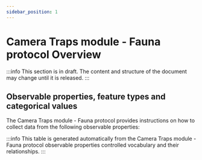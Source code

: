 ```yaml
---
sidebar_position: 1
---
```



# Camera Traps module - Fauna protocol Overview

:::info
This section is in draft. The content and structure of the document may change until it is released.
:::

## Observable properties, feature types and categorical values

The Camera Traps module - Fauna protocol provides instructions on how to collect data from the following observable properties:

<OverviewTable moduleOpCollectionUri="https://linked.data.gov.au/def/nrm/9af8cb76-bf1f-4506-b93a-75152217bf8c" />

:::info
This table is generated automatically from the Camera Traps module - Fauna protocol observable properties controlled vocabulary and their relationships.
:::